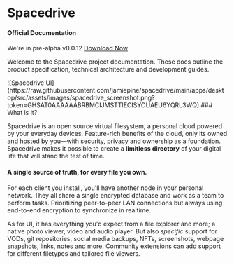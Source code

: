 
# Spacedrive

#### Official Documentation

<Callout emoji="🪐">We're in pre-alpha v0.0.12 [Download Now]()</Callout>

Welcome to the Spacedrive project documentation. These docs outline the product specification, technical
architecture and development guides.

<Bleed>
  ![Spacedrive
  UI](https://raw.githubusercontent.com/jamiepine/spacedrive/main/apps/desktop/src/assets/images/spacedrive_screenshot.png?token=GHSAT0AAAAAABRBMCIJMSTTIECISYOUAEU6YQRL3WQ)
</Bleed>
### What is it?

Spacedrive is an open source virtual filesystem, a personal cloud powered by your everyday devices. Feature-rich benefits of the cloud, only its owned and hosted by you—with security, privacy and ownership as a foundation. Spacedrive makes it possible to create a **limitless directory** of your digital life that will stand the test of time.

#### A single source of truth, for every file you own.

For each client you install, you'll have another node in your personal network. They all share a single encrypted database and work as a team to perform tasks. Prioritizing peer-to-peer LAN connections but always using end-to-end encryption to synchronize in realtime.

As for UI, it has everything you'd expect from a file explorer and more; a native photo viewer, video and audio player. But also _specific_ support for VODs, git repositories, social media backups, NFTs, screenshots, webpage snapshots, links, notes and more. Community extensions can add support for different filetypes and tailored file viewers.
